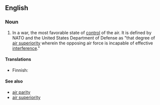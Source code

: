 ==English==
{{wikipedia}}

===Noun===
{{en-noun|head=[[air]] [[supremacy]]|air supremacies}}

# In a war, the most favorable state of [[control]] of the air. It is defined by NATO and the United States Department of Defense as "that degree of [[air superiority]] wherein the opposing air force is incapable of effective [[interference]]."

====Translations====
{{trans-top|most favorable state of control of the air}}
* Finnish: {{t+|fi|ilmaherruus}}
{{trans-mid}}
{{trans-bottom}}

====See also====
* [[air parity]]
* [[air superiority]]